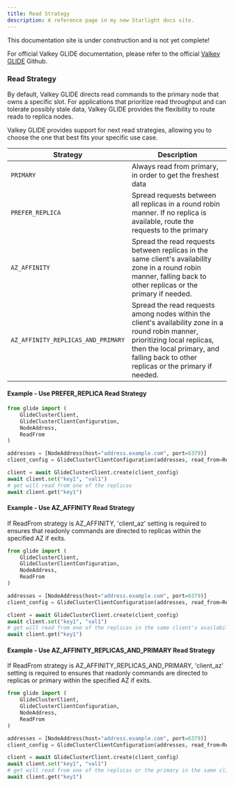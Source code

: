 ```yaml
---
title: Read Strategy
description: A reference page in my new Starlight docs site.
---
```



<Aside type="caution" title="Work In Progress!">
This documentation site is under construction and is not yet complete!

For official Valkey GLIDE documentation, please refer to the official [Valkey GLIDE](https://github.com/valkey-io/valkey-glide) Github.
</Aside>


### Read Strategy

By default, Valkey GLIDE directs read commands to the primary node that owns a specific slot. For applications that prioritize read throughput and can tolerate possibly stale data, Valkey GLIDE provides the flexibility to route reads to replica nodes.

Valkey GLIDE provides support for next read strategies, allowing you to choose the one that best fits your specific use case.

|Strategy	|Description	|
|---	|---	|
|`PRIMARY`	|Always read from primary, in order to get the freshest data	|
|`PREFER_REPLICA`	|Spread requests between all replicas in a round robin manner. If no replica is available, route the requests to the primary	|
|`AZ_AFFINITY`	|Spread the read requests between replicas in the same client's availability zone in a round robin manner, falling back to other replicas or the primary if needed.	|
|`AZ_AFFINITY_REPLICAS_AND_PRIMARY`	|Spread the read requests among nodes within the client's availability zone in a round robin manner, prioritizing local replicas, then the local primary, and falling back to other replicas or the primary if needed.	|

#### Example - Use PREFER_REPLICA Read Strategy

```python
from glide import (
    GlideClusterClient,
    GlideClusterClientConfiguration,
    NodeAddress,
    ReadFrom
)

addresses = [NodeAddress(host="address.example.com", port=6379)]
client_config = GlideClusterClientConfiguration(addresses, read_from=ReadFrom.PREFER_REPLICA)

client = await GlideClusterClient.create(client_config)
await client.set("key1", "val1")
# get will read from one of the replicas
await client.get("key1")
```

#### Example - Use AZ_AFFINITY Read Strategy
If ReadFrom strategy is AZ_AFFINITY, 'client_az' setting is required to ensures that readonly commands are directed to replicas within the specified AZ if exits.

```python
from glide import (
    GlideClusterClient,
    GlideClusterClientConfiguration,
    NodeAddress,
    ReadFrom
)

addresses = [NodeAddress(host="address.example.com", port=6379)]
client_config = GlideClusterClientConfiguration(addresses, read_from=ReadFrom.AZ_AFFINITY, client_az="us-east-1a")

client = await GlideClusterClient.create(client_config)
await client.set("key1", "val1")
# get will read from one of the replicas in the same client's availability zone if exits.
await client.get("key1")
```

#### Example - Use AZ_AFFINITY_REPLICAS_AND_PRIMARY Read Strategy
If ReadFrom strategy is AZ_AFFINITY_REPLICAS_AND_PRIMARY, 'client_az' setting is required to ensures that readonly commands are directed to replicas or primary within the specified AZ if exits.

```python
from glide import (
    GlideClusterClient,
    GlideClusterClientConfiguration,
    NodeAddress,
    ReadFrom
)

addresses = [NodeAddress(host="address.example.com", port=6379)]
client_config = GlideClusterClientConfiguration(addresses, read_from=ReadFrom.AZ_AFFINITY_REPLICAS_AND_PRIMARY, client_az="us-east-1a")

client = await GlideClusterClient.create(client_config)
await client.set("key1", "val1")
# get will read from one of the replicas or the primary in the same client's availability zone if exits.
await client.get("key1")
```

